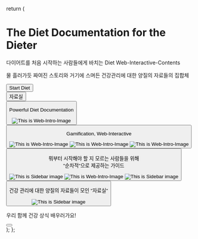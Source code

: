 
return (

<div>
  <h1 className="font-extrabold text-8xl mx-24 mt-[150px] text-center text-black dark:text-white">
    The Diet Documentation for the Dieter
  </h1>
  <p className="text-xl text-center mt-[40px] text-gray-500 dark:text-gray-300">
    다이어트를 처음 시작하는 사람들에게 바치는 Diet Web-Interactive-Contents
  </p>
  <p className="text-xl text-center text-gray-500 dark:text-gray-300">
    물 흘러가듯 짜여진 스토리와 거기에 스며든 건강관리에 대한 양질의 자료들의
    집합체
  </p>
  <div className="flex flex-right justify-center mt-[60px]">
    <Link href="/Diet">
      <button className="w-56 h-12 p-2 rounded-lg bg-black dark:bg-white text-gray-200 dark:text-gray-700 hover:text-white dark:hover:text-black font-medium shadow-lg shadow-gray-300 dark:shadow-gray-600 hover:shadow-xl hover:shadow-gray-300 dark:hover:shadow-gray-700 duration-200">
        Start Diet
      </button>
    </Link>
    <div className="m-4"></div>
    <Link href="/about/Dietary_Control">
      <button className="w-56 h-12 border border-gray-100 dark:border-none p-2 rounded-lg bg-white dark:bg-black text-gray-500 dark:text-gray-200 hover:text-gray-700 dark:hover:text-white font-medium shadow-lg shadow-gray-200 dark:shadow-gray-700 hover:shadow-xl hover:shadow-gray-200 dark:hover:shadow-gray-700 duration-200">
        자료실
      </button>
    </Link>
  </div>
  <div>
    <div className="w-auto h-[120px]" />
    <div className="flex">
      <Link href="/Diet" className="flex-none">
        <button className="group rounded-[2rem] shadow-xl shadow-gray-300 dark:shadow-gray-700 relative w-[870px] aspect-[2160/1400] bg-gradient-to-br from-purple-400 to-violet-500 dark:from-teal-300 dark:to-teal-500">
          <p className="absolute top-0 bottom-0 left-0 right-0 z-10 flex items-start justify-center text-white text-center font-bold mt-7 text-3xl">
            Powerful Diet Documentation
          </p>
          <Image
            className="rounded-[0.5rem] absolute top-12 bottom-0 left-0 z-10 right-0 mx-auto my-auto group-hover:w-[771px] group-hover:aspect-[730/411] shadow-xl shadow-gray-600 group-hover:shadow-xl group-hover:shadow-gray-800 duration-200"
            src="/img/Intro_Image.png"
            alt="This is Web-Intro-Image"
            width={765}
            height={765}
          />
        </button>
      </Link>
      <Link href="/Diet" className="grow ml-8">
        <button className="group w-full h-full rounded-[2rem] shadow-xl shadow-gray-300 dark:shadow-gray-700 relative bg-gradient-to-br from-purple-400 to-violet-500 dark:from-teal-300 dark:to-teal-500">
          <p className="absolute top-0 bottom-0 left-0 right-0 z-10 flex items-start justify-center text-white text-center font-bold mt-7 text-3xl">
            Gamification, Web-Interactive
          </p>
          <div className="flex flex-row justify-between w-full h-full px-8">
            <Image
              className="rounded-[0.5rem] my-auto mb-12 shadow-xl shadow-gray-600 group-hover:shadow-xl group-hover:shadow-gray-800 group-hover:w-[182px] duration-200"
              src="/img/zero-score.jpeg"
              alt="This is Web-Intro-Image"
              width={180}
              height={180}
            />
            <Image
              className="rounded-[0.5rem] my-auto align-middle duration-200"
              src="/img/white-arrow.png"
              alt="This is Web-Intro-Image"
              width={25}
              height={25}
            />
            <Image
              className="rounded-[0.5rem] my-auto mb-12 duration-200 shadow-xl shadow-gray-600 group-hover:shadow-xl group-hover:shadow-gray-800 group-hover:w-[182px]"
              src="/img/ten-score.png"
              alt="This is Web-Intro-Image"
              width={180}
              height={180}
            />
          </div>
        </button>
      </Link>
    </div>
  </div>
  <div>
    <div className="w-auto h-[32px]" />
    <div className="flex">
      <Link href="/Diet" className="flex-1 aspect-[16/10.3]">
        <button className="group w-full h-full rounded-[2rem] shadow-xl shadow-gray-300 dark:shadow-gray-700 relative bg-gradient-to-br from-purple-400 to-violet-500 dark:from-teal-300 dark:to-teal-500">
          <p className="absolute top-0 bottom-0 left-0 right-0 z-10 flex items-start justify-center text-white text-center font-bold mt-7 text-3xl">
            뭐부터 시작해야 할 지 모르는 사람들을 위해
            <br />
            "순차적"으로 제공하는 가이드
          </p>
          <div className="flex flex-row justify-between w-full h-full px-8">
            <Image
              className="rounded-[0.5rem] my-auto mb-12 shadow-xl shadow-gray-600 group-hover:shadow-xl group-hover:shadow-gray-800 group-hover:w-[243px] duration-200"
              src="/img/Sidebar.png"
              alt="This is Sidebar image"
              width={240}
              height={240}
            ></Image>
            <Image
              className="rounded-[0.5rem] my-auto mb-20 duration-200"
              src="/img/trend.png"
              alt="This is Web-Intro-Image"
              width={90}
              height={90}
            />
            <Image
              className="rounded-[0.5rem] my-auto mb-12 shadow-xl shadow-gray-600 group-hover:shadow-xl group-hover:shadow-gray-800 group-hover:w-[243px] duration-200"
              src="/img/TOC.png"
              alt="This is Sidebar image"
              width={240}
              height={240}
            ></Image>
          </div>
        </button>
      </Link>
      <Link
        href="/about/Dietary_Control"
        className="flex-1 ml-8 aspect-[16/10]"
      >
        <button className="group w-full h-full rounded-[2rem] shadow-xl shadow-gray-300 dark:shadow-gray-700 relative bg-gradient-to-br from-purple-400 to-violet-500 dark:from-teal-300 dark:to-teal-500">
          <p className="absolute top-0 bottom-0 left-0 right-0 z-10 flex items-start justify-center text-white text-center font-bold mt-7 text-3xl">
            건강 관리에 대한 양질의 자료들이 모인 "자료실"
          </p>
          <div className="flex flex-row justify-center w-full h-full px-8">
            <Image
              className="rounded-[0.5rem] my-auto mb-12 shadow-xl shadow-gray-600 group-hover:shadow-xl group-hover:shadow-gray-800 group-hover:w-[534px] duration-200"
              src="/img/About.png"
              alt="This is Sidebar image"
              width={530}
              height={530}
            ></Image>
          </div>
        </button>
      </Link>
    </div>
  </div>
  <div className="w-auto h-[120px]"></div>
  <p className="font-extrabold text-7xl mx-24 mt-12 mb-12 text-center text-black dark:text-white">
    우리 함께 건강 상식 배우러가요!
  </p>
  <div className="mb-48">
    <Start_Buttons
      title_1=""
      description_1="Introduction"
      query_1="/Diet"
      title_2=""
      description_2="92kg"
      query_2="/Diet/92kg"
      title_3=""
      description_3="환경을 만들자!"
      query_3="/Diet/92kg/Make_Environment"
    />
    <Start_Buttons
      title_1=""
      description_1="밥 먹는 습관부터!"
      query_1="/Diet/92kg/Eating_Style"
      title_2=""
      description_2="88kg"
      query_2="/Diet/88kg"
      title_3=""
      description_3="생활 습관을 바꿔보자!"
      query_3="/Diet/88kg/Life_Style"
    />
    <Start_Buttons
      title_1=""
      description_1="84kg"
      query_1="/Diet/84kg"
      title_2=""
      description_2="헬스장에 가볼까?"
      query_2="/Diet/84kg/GYM"
      title_3=""
      description_3="요요 현상"
      query_3="/Diet/84kg/YoYo_Phenomenon"
    />
    <div className="flex">
      <div className="w-full">
        <Button
          title=""
          description="식이조절 자료실"
          query="/about/Dietary_Control"
        ></Button>
      </div>
    </div>
  </div>
</div>
); };

<HomePage />
